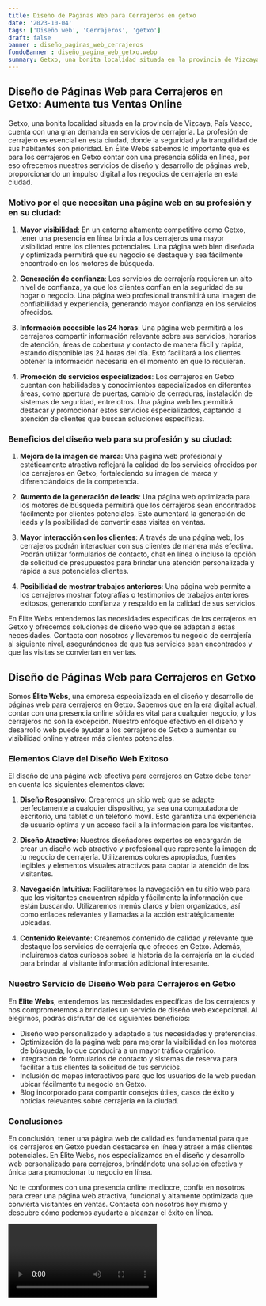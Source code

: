 ```yaml
---
title: Diseño de Páginas Web para Cerrajeros en getxo
date: '2023-10-04'
tags: ['Diseño web', 'Cerrajeros', 'getxo']
draft: false
banner : diseño_paginas_web_cerrajeros
fondoBanner : diseño_pagina_web_getxo.webp
summary: Getxo, una bonita localidad situada en la provincia de Vizcaya, País Vasco, cuenta con una gran demanda en servicios de cerrajería. La profesión de cerrajero es esencial en esta ciudad, donde la seguridad y la tranquilidad de sus habitantes son prioridad. En Élite Webs sabemos lo importante que es para los cerrajeros en Getxo contar con una presencia sólida en línea, por eso ofrecemos nuestros servicios de diseño y desarrollo de páginas web, proporcionando un impulso digital a los negocios de cerrajería en esta ciudad.
---
```


## Diseño de Páginas Web para Cerrajeros en Getxo: Aumenta tus Ventas Online

Getxo, una bonita localidad situada en la provincia de Vizcaya, País Vasco, cuenta con una gran demanda en servicios de cerrajería. La profesión de cerrajero es esencial en esta ciudad, donde la seguridad y la tranquilidad de sus habitantes son prioridad. En Élite Webs sabemos lo importante que es para los cerrajeros en Getxo contar con una presencia sólida en línea, por eso ofrecemos nuestros servicios de diseño y desarrollo de páginas web, proporcionando un impulso digital a los negocios de cerrajería en esta ciudad.

### Motivo por el que necesitan una página web en su profesión y en su ciudad:

1. **Mayor visibilidad**: En un entorno altamente competitivo como Getxo, tener una presencia en línea brinda a los cerrajeros una mayor visibilidad entre los clientes potenciales. Una página web bien diseñada y optimizada permitirá que su negocio se destaque y sea fácilmente encontrado en los motores de búsqueda.

2. **Generación de confianza**: Los servicios de cerrajería requieren un alto nivel de confianza, ya que los clientes confían en la seguridad de su hogar o negocio. Una página web profesional transmitirá una imagen de confiabilidad y experiencia, generando mayor confianza en los servicios ofrecidos.

3. **Información accesible las 24 horas**: Una página web permitirá a los cerrajeros compartir información relevante sobre sus servicios, horarios de atención, áreas de cobertura y contacto de manera fácil y rápida, estando disponible las 24 horas del día. Esto facilitará a los clientes obtener la información necesaria en el momento en que lo requieran.

4. **Promoción de servicios especializados**: Los cerrajeros en Getxo cuentan con habilidades y conocimientos especializados en diferentes áreas, como apertura de puertas, cambio de cerraduras, instalación de sistemas de seguridad, entre otros. Una página web les permitirá destacar y promocionar estos servicios especializados, captando la atención de clientes que buscan soluciones específicas.

### Beneficios del diseño web para su profesión y su ciudad:

1. **Mejora de la imagen de marca**: Una página web profesional y estéticamente atractiva reflejará la calidad de los servicios ofrecidos por los cerrajeros en Getxo, fortaleciendo su imagen de marca y diferenciándolos de la competencia.

2. **Aumento de la generación de leads**: Una página web optimizada para los motores de búsqueda permitirá que los cerrajeros sean encontrados fácilmente por clientes potenciales. Esto aumentará la generación de leads y la posibilidad de convertir esas visitas en ventas.

3. **Mayor interacción con los clientes**: A través de una página web, los cerrajeros podrán interactuar con sus clientes de manera más efectiva. Podrán utilizar formularios de contacto, chat en línea o incluso la opción de solicitud de presupuestos para brindar una atención personalizada y rápida a sus potenciales clientes.

4. **Posibilidad de mostrar trabajos anteriores**: Una página web permite a los cerrajeros mostrar fotografías o testimonios de trabajos anteriores exitosos, generando confianza y respaldo en la calidad de sus servicios.

En Élite Webs entendemos las necesidades específicas de los cerrajeros en Getxo y ofrecemos soluciones de diseño web que se adaptan a estas necesidades. Contacta con nosotros y llevaremos tu negocio de cerrajería al siguiente nivel, asegurándonos de que tus servicios sean encontrados y que las visitas se conviertan en ventas.

<GifSeo />

<Cta />

## Diseño de Páginas Web para Cerrajeros en Getxo

Somos **Élite Webs**, una empresa especializada en el diseño y desarrollo de páginas web para cerrajeros en Getxo. Sabemos que en la era digital actual, contar con una presencia online sólida es vital para cualquier negocio, y los cerrajeros no son la excepción. Nuestro enfoque efectivo en el diseño y desarrollo web puede ayudar a los cerrajeros de Getxo a aumentar su visibilidad online y atraer más clientes potenciales.

### Elementos Clave del Diseño Web Exitoso

El diseño de una página web efectiva para cerrajeros en Getxo debe tener en cuenta los siguientes elementos clave:

1. **Diseño Responsivo**: Crearemos un sitio web que se adapte perfectamente a cualquier dispositivo, ya sea una computadora de escritorio, una tablet o un teléfono móvil. Esto garantiza una experiencia de usuario óptima y un acceso fácil a la información para los visitantes.

2. **Diseño Atractivo**: Nuestros diseñadores expertos se encargarán de crear un diseño web atractivo y profesional que represente la imagen de tu negocio de cerrajería. Utilizaremos colores apropiados, fuentes legibles y elementos visuales atractivos para captar la atención de los visitantes.

3. **Navegación Intuitiva**: Facilitaremos la navegación en tu sitio web para que los visitantes encuentren rápida y fácilmente la información que están buscando. Utilizaremos menús claros y bien organizados, así como enlaces relevantes y llamadas a la acción estratégicamente ubicadas.

4. **Contenido Relevante**: Crearemos contenido de calidad y relevante que destaque los servicios de cerrajería que ofreces en Getxo. Además, incluiremos datos curiosos sobre la historia de la cerrajería en la ciudad para brindar al visitante información adicional interesante.

### Nuestro Servicio de Diseño Web para Cerrajeros en Getxo

En **Élite Webs**, entendemos las necesidades específicas de los cerrajeros y nos comprometemos a brindarles un servicio de diseño web excepcional. Al elegirnos, podrás disfrutar de los siguientes beneficios:

- Diseño web personalizado y adaptado a tus necesidades y preferencias.
- Optimización de la página web para mejorar la visibilidad en los motores de búsqueda, lo que conducirá a un mayor tráfico orgánico.
- Integración de formularios de contacto y sistemas de reserva para facilitar a tus clientes la solicitud de tus servicios.
- Inclusión de mapas interactivos para que los usuarios de la web puedan ubicar fácilmente tu negocio en Getxo.
- Blog incorporado para compartir consejos útiles, casos de éxito y noticias relevantes sobre cerrajería en la ciudad.

### Conclusiones

En conclusión, tener una página web de calidad es fundamental para que los cerrajeros en Getxo puedan destacarse en línea y atraer a más clientes potenciales. En Élite Webs, nos especializamos en el diseño y desarrollo web personalizado para cerrajeros, brindándote una solución efectiva y única para promocionar tu negocio en línea.

No te conformes con una presencia online mediocre, confía en nosotros para crear una página web atractiva, funcional y altamente optimizada que convierta visitantes en ventas. Contacta con nosotros hoy mismo y descubre cómo podemos ayudarte a alcanzar el éxito en línea.

<Video />

<CtaBot job='Cerrajeros' city='getxo'/>

<Gmaps query='getxo+españa+maps' />